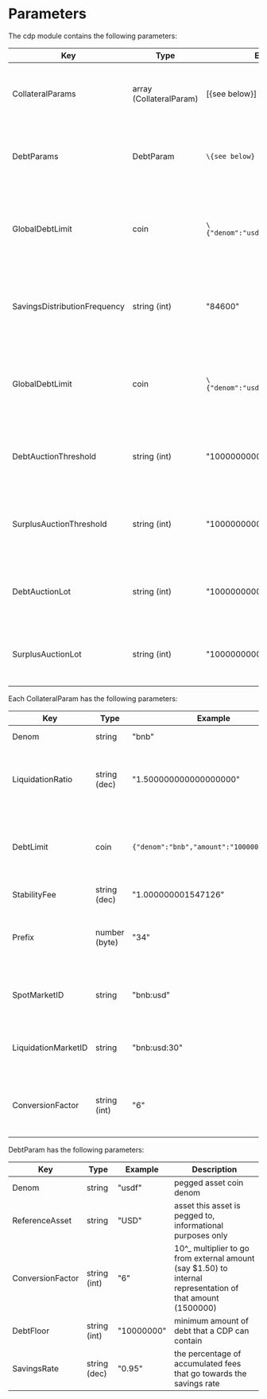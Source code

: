 

# Parameters

The cdp module contains the following parameters:

| Key                          | Type                    | Example                             | Description                                                      |
| ---------------------------- | ----------------------- | ----------------------------------- | ---------------------------------------------------------------- |
| CollateralParams             | array (CollateralParam) | [\{see below}]                      | array of params for each enabled collateral type                 |
| DebtParams                   | DebtParam               | `\{see below}`                      | array of params for each enabled pegged asset                    |
| GlobalDebtLimit              | coin                    | `\{"denom":"usdf","amount":"1000"}` | maximum pegged assets that can be minted across the whole system |
| SavingsDistributionFrequency | string (int)            | "84600"                             | number of seconds between distribution of the savings rate       |
| GlobalDebtLimit              | coin                    | `\{"denom":"usdf","amount":"1000"}` | maximum pegged assets that can be minted across the whole system |
| DebtAuctionThreshold         | string (int)            | "100000000000"                      | amount of system debt before a debt auction is triggered         |
| SurplusAuctionThreshold      | string (int)            | "100000000000"                      | amount of system surplus before a surplus auction is triggered   |
| DebtAuctionLot               | string (int)            | "10000000000"                       | amount of debt that each debt auction will attempt to recoup     |
| SurplusAuctionLot            | string (int)            | "10000000000"                       | amount of surplus that will be sold at each surplus auction      |

Each CollateralParam has the following parameters:

| Key                 | Type          | Example                                    | Description                                                                    |
| ------------------- | ------------- | ------------------------------------------ | ------------------------------------------------------------------------------ |
| Denom               | string        | "bnb"                                      | collateral coin denom                                                          |
| LiquidationRatio    | string (dec)  | "1.500000000000000000"                     | the ratio under which a cdp with this collateral type will be liquidated       |
| DebtLimit           | coin          | `{"denom":"bnb","amount":"1000000000000"}` | maximum pegged asset that can be minted backed by this collateral type         |
| StabilityFee        | string (dec)  | "1.000000001547126"                        | per second fee                                                                 |
| Prefix              | number (byte) | "34"                                       | identifier used in store keys - **must** be unique across collateral types     |
| SpotMarketID        | string        | "bnb:usd"                                  | price feed identifier for the spot price of this collateral type               |
| LiquidationMarketID | string        | "bnb:usd:30"                               | price feed identifier for the liquidation price of this collateral type        |
| ConversionFactor    | string (int)  | "6"                                        | 10^\_ multiplier for external (BTC1.50) to internal (150000000) representation |

DebtParam has the following parameters:

| Key              | Type         | Example    | Description                                                                                                 |
| ---------------- | ------------ | ---------- | ----------------------------------------------------------------------------------------------------------- |
| Denom            | string       | "usdf"     | pegged asset coin denom                                                                                     |
| ReferenceAsset   | string       | "USD"      | asset this asset is pegged to, informational purposes only                                                  |
| ConversionFactor | string (int) | "6"        | 10^\_ multiplier to go from external amount (say $1.50) to internal representation of that amount (1500000) |
| DebtFloor        | string (int) | "10000000" | minimum amount of debt that a CDP can contain                                                               |
| SavingsRate      | string (dec) | "0.95"     | the percentage of accumulated fees that go towards the savings rate                                         |


